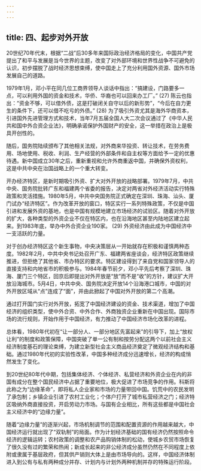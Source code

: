 ```yaml
---
---
---
```

title: 四、起步对外开放
---




20世纪70年代末，根据“二战”后30多年来国际政治经济格局的变化，中国共产党提出了和平与发展是当今世界的主题，改变了对外部环境和世界性战争不可避免的认识，初步摆脱了战时经济思想束缚，使中国走上了充分利用国外资源、国外市场发展自己的道路。

1979年1月，邓小平在同几位工商界领导人谈话中指出：“搞建设，门路要多一点，可以利用外国的资金和技术，华侨、华裔也可以回来办工厂。” (27) 陈云也指出：“资金不够，可以借外债，这是打破闭关自守以后的新形势”，“今后在自力更生的条件下，还可以借不吃亏的外债。” (28) 为了吸引外资尤其是海外华商资本，引进国外先进管理方式和技术，当年7月五届全国人大二次会议通过了《中华人民共和国中外合资企业法》，明确承诺保护外国财产的安全，这一举措在政治上是极具开创性的。

随后，国务院陆续颁布了其他相关法规，对外商来华投资、转让技术，在劳务费用、场地使用、税收、利润、生产经营的外部条件和自主权等方面给予一定的优惠待遇。新中国成立30年之后，重新重视和允许外商重返中国，并确保外资权利，这是中共中央在治国战略上的一个重大转变。

开办经济特区，是新时期吸引外资、扩大对外开放的战略部署。1979年7月，中共中央、国务院批转广东和福建两个省委的报告，决定对两省对外经济活动实行特殊政策和灵活措施。1980年5月，中共中央国务院正式确定在深圳、珠海、汕头、厦门试办“经济特区”。作为改革开放的窗口，特区实行一系列特殊政策，不仅是中国引进和发展外资的基地，也是中国有规模地建立市场经济的试验区。随着对外开放的扩大，各种类型的外资企业不仅在特区内，也在沿海地区甚至内陆地区建立起来。到1983年底，举办中外合资企业190家。 (29) 外资经济由此成为中国经济中一支活跃的力量。

对于创办经济特区这个新生事物，中央决策层从一开始就存在积极和谨慎两种态度。1982年2月，中共中央书记处召开广东、福建两省座谈会，经济特区政策继续推进，但拒绝了其他省、市办特区的要求。特区建设得到了来自党和国家领导人的直接支持和内地省市的积极参与。1984年春节前夕，邓小平先后考察了深圳、珠海、厦门三个特区，回京后即提出对外开放是“放”而不是“收”的方针，建议扩大开放沿海城市。5月4日，中共中央、国务院决定开放14个沿海港口城市，中国的对外开放区域从“点”连成了“面”，并由此掀起了中国对外开放的第二个高潮。

通过打开国门实行对外开放，拓宽了中国经济建设的资金、技术渠道，增加了中国经济的组织类型，使中外合资、中外合作、外商独资企业重新在中国出现。国际市场的流行规则，开始作用于中国经济，有力推动了中国经济市场化改革的进程。

总体看，1980年代初在“让一部分人、一部分地区先富起来”的引导下，加上“放权让利”的制度和政策保障，中国突破了单一公有制和按劳分配这两个以前社会主义经济制度基石的理论束缚，为建立新型社会主义商品经济奠定了微观经济结构和基础。通过1980年代初的实验性改革，中国多种经济成分迅速增长，经济的构成悄然发生了变化。

到20世纪80年代中期，包括集体经济、个体经济、私营经济和外资企业在内的非国有成分在整个国民经济中占据了重要地位，极大促进了市场竞争的作用。科斯将此称之为“边缘革命”，即将私人企业家和市场的力量带回中国。饥荒中的农民发明了承包制；乡镇企业引进了农村工业化；个体户打开了城市私营经济之门；经济特区吸纳外商直接投资，开启劳动力市场。与国有企业相比，所有这些都是中国社会主义经济中的“边缘力量”。

随着“边缘力量”的逐渐兴起，市场机制调节的范围和配置资源的作用越来越大，中国经济运行就出现了“双轨制”的局面。作为计划经济基础的国有经济仍然按照命令经济的逻辑运转；农村政策的调整和农产品购销体制的松动，使城乡农贸市场恢复了很久没有过的繁荣和热闹；新成长起来的非公经济成分虽然仍然在不同程度上依附或隶属于基层政府，但其供产销则大体上是由市场导向的。这样，中国经济体制进入到公有与私有两种成分并存、计划内与计划外两种机制并存的特殊运行阶段。